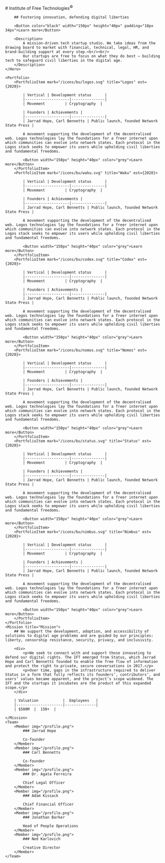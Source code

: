 
<SEO />

<Home>
    <Hero>
        # Institute of Free Technologies<sup>©</sup>

        ## Fostering innovation, defending digital liberties

        <Button color="black" width="150px" height="40px" padding="10px 34px">Learn more</Button>
        
        <Description>
            A mission-driven tech startup studio. We take ideas from the drawing board to market with financial, technical, legal, HR, and brand-building support at every step.<br/><br/>
            Our startups are free to focus on what they do best — building tech to safeguard civil liberties in the digital age.
        </Description>
    </Hero>

    <Portfolio>
        <PortfolioItem mark="/icons/bu/logos.svg" title="Logos" est={2020}>

            | Vertical | Development status      |
            |--------------------|---------------|
            | Movement         | Cryptography  |

            | Founders | Achievements |
            |--------------------|---------------|
            | Jarrad Hope, Carl Bennetts | Public launch, founded Network State Press |

            A movement supporting the development of the decentralised web. Logos technologies lay the foundations for a freer internet upon which communities can evolve into network states. Each protocol in the Logos stack seeks to empower its users while upholding civil liberties and fundamental freedoms.

            <Button width="150px" height="40px" color="grey">Learn more</Button>
        </PortfolioItem>
        <PortfolioItem mark="/icons/bu/waku.svg" title="Waku" est={2020}>

            | Vertical | Development status      |
            |--------------------|---------------|
            | Movement         | Cryptography  |

            | Founders | Achievements |
            |--------------------|---------------|
            | Jarrad Hope, Carl Bennetts | Public launch, founded Network State Press |

            A movement supporting the development of the decentralised web. Logos technologies lay the foundations for a freer internet upon which communities can evolve into network states. Each protocol in the Logos stack seeks to empower its users while upholding civil liberties and fundamental freedoms.

            <Button width="150px" height="40px" color="grey">Learn more</Button>
        </PortfolioItem>
        <PortfolioItem mark="/icons/bu/codex.svg" title="Codex" est={2020}>

            | Vertical | Development status      |
            |--------------------|---------------|
            | Movement         | Cryptography  |

            | Founders | Achievements |
            |--------------------|---------------|
            | Jarrad Hope, Carl Bennetts | Public launch, founded Network State Press |

            A movement supporting the development of the decentralised web. Logos technologies lay the foundations for a freer internet upon which communities can evolve into network states. Each protocol in the Logos stack seeks to empower its users while upholding civil liberties and fundamental freedoms.

            <Button width="150px" height="40px" color="grey">Learn more</Button>
        </PortfolioItem>
        <PortfolioItem mark="/icons/bu/nomos.svg" title="Nomos" est={2020}>

            | Vertical | Development status      |
            |--------------------|---------------|
            | Movement         | Cryptography  |

            | Founders | Achievements |
            |--------------------|---------------|
            | Jarrad Hope, Carl Bennetts | Public launch, founded Network State Press |

            A movement supporting the development of the decentralised web. Logos technologies lay the foundations for a freer internet upon which communities can evolve into network states. Each protocol in the Logos stack seeks to empower its users while upholding civil liberties and fundamental freedoms.

            <Button width="150px" height="40px" color="grey">Learn more</Button>
        </PortfolioItem>
        <PortfolioItem mark="/icons/bu/status.svg" title="Status" est={2020}>

            | Vertical | Development status      |
            |--------------------|---------------|
            | Movement         | Cryptography  |

            | Founders | Achievements |
            |--------------------|---------------|
            | Jarrad Hope, Carl Bennetts | Public launch, founded Network State Press |

            A movement supporting the development of the decentralised web. Logos technologies lay the foundations for a freer internet upon which communities can evolve into network states. Each protocol in the Logos stack seeks to empower its users while upholding civil liberties and fundamental freedoms.

            <Button width="150px" height="40px" color="grey">Learn more</Button>
        </PortfolioItem>
        <PortfolioItem mark="/icons/bu/nimbus.svg" title="Nimbus" est={2020}>

            | Vertical | Development status      |
            |--------------------|---------------|
            | Movement         | Cryptography  |

            | Founders | Achievements |
            |--------------------|---------------|
            | Jarrad Hope, Carl Bennetts | Public launch, founded Network State Press |

            A movement supporting the development of the decentralised web. Logos technologies lay the foundations for a freer internet upon which communities can evolve into network states. Each protocol in the Logos stack seeks to empower its users while upholding civil liberties and fundamental freedoms.

            <Button width="150px" height="40px" color="grey">Learn more</Button>
        </PortfolioItem>
    </Portfolio>
    <Mission title="Mission">
        ## We support the development, adoption, and accessibility of solutions to digital age problems and are guided by our principles: liberty, censorship resistance, security, privacy, and inclusivity.

        <div>
            <p>We seek to connect with and support those innovating to defend our digital rights. The IFT emerged from Status, which Jarrad Hope and Carl Bennetts founded to enable the free flow of information and protect the right to private, secure conversations in 2017.</p>
            <p>Over time, gaps in the infrastructure required to deliver Status in a form that fully reflects its founders’, contributors’, and users’ values became apparent, and the project’s scope widened. The IFT and the startups it incubates are the product of this expanded scope.</p>
        </div>

        | Valuation           |  Employees   |
        |---------------------|--------------|
        | $500M  |  150+  |

    </Mission>
    <Team>
        <Member img="/profile.png">
            ### Jarrad Hope

            Co-founder
        </Member>
        <Member img="/profile.png">
            ### Carl Bennetts

            Co-founder
        </Member>
        <Member img="/profile.png">
            ### Dr. Agata Ferreira

            Chief Legal Officer
        </Member>
        <Member img="/profile.png">
            ### Adam Kissack 

            Chief Financial Officer
        </Member>
        <Member img="/profile.png">
            ### Jonathan Barker 

            Head of People Operations
        </Member>
        <Member img="/profile.png">
            ### Ned Karlovich 

            Creative Director
        </Member>
    </Team>
</Home>

<HomeFooter />